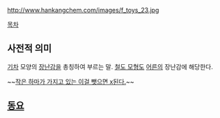 http://www.hankangchem.com/images/f_toys_23.jpg

[[목차]]

== 사전적 의미 ==
[[기차]] 모양의 [[장난감]]을 총칭하여 부르는 말. [[철도 모형]]도 [[어른]]의 장난감에 해당한다.

~~[[작은 하마 이야기|작은 하마가 가지고 있는 이걸 뺏으면 x된다.]]~~

== [[동요]] ==

{{{#!html
<iframe width="560" height="315" src="//www.youtube.com/embed/wy_R5YJJioQ" frameborder="0" allowfullscreen></iframe>
}}}

